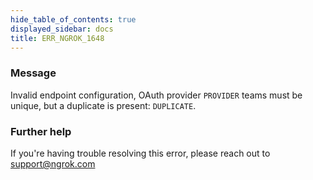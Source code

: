 ```yaml
---
hide_table_of_contents: true
displayed_sidebar: docs
title: ERR_NGROK_1648
---
```


### Message

Invalid endpoint configuration, OAuth provider `PROVIDER` teams must be unique, but a duplicate is present: `DUPLICATE`.

<ErrorDetails />

### Further help

If you're having trouble resolving this error, please reach out to [support@ngrok.com](mailto:support@ngrok.com?subject=Help%20with%20ERR_NGROK_1648)
